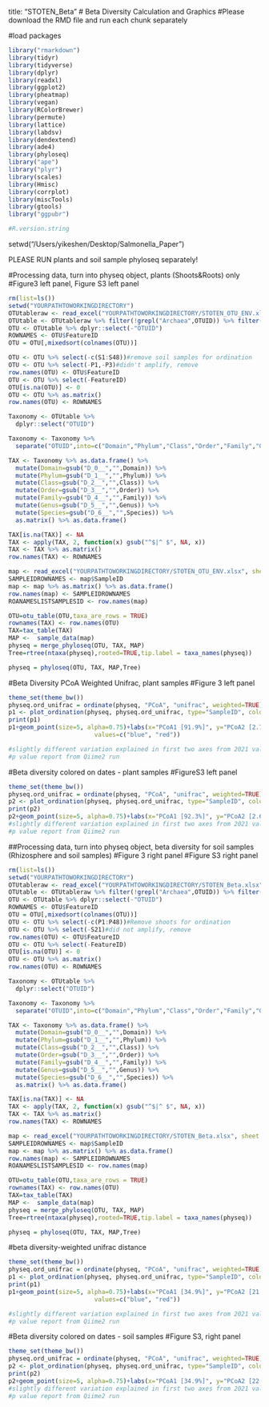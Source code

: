 title: "STOTEN_Beta"
# Beta Diversity Calculation and Graphics
#Please download the RMD file and run each chunk separately

#load packages
```r
library("rmarkdown")
library(tidyr)
library(tidyverse)
library(dplyr)
library(readxl)
library(ggplot2)
library(pheatmap) 
library(vegan)
library(RColorBrewer)
library(permute)
library(lattice)
library(labdsv)
library(dendextend)
library(ade4)
library(phyloseq)
library("ape")
library("plyr")
library(scales)
library(Hmisc)
library(corrplot)
library(miscTools)
library(gtools)
library("ggpubr")

#R.version.string
```

setwd("/Users/yikeshen/Desktop/Salmonella_Paper")

############## PLEASE RUN plants and soil sample phyloseq separately!######### 
#Processing data, turn into physeq object, plants (Shoots&Roots) only
#Figure3 left panel, Figure S3 left panel

```r
rm(list=ls())
setwd("YOURPATHTOWORKINGDIRECTORY")
OTUtableraw <- read_excel("YOURPATHTOWORKINGDIRECTORY/STOTEN_OTU_ENV.xlsx", sheet = "OTU_all")
OTUtable <- OTUtableraw %>% filter(!grepl("Archaea",OTUID)) %>% filter(!grepl("Eukaryota",OTUID))
OTU <- OTUtable %>% dplyr::select(-"OTUID")
ROWNAMES <- OTU$FeatureID 
OTU = OTU[,mixedsort(colnames(OTU))]

OTU <- OTU %>% select(-c(S1:S48))#remove soil samples for ordination
OTU <- OTU %>% select(-P1,-P3)#didn't amplify, remove
row.names(OTU) <- OTU$FeatureID 
OTU <- OTU %>% select(-FeatureID)
OTU[is.na(OTU)] <- 0
OTU <- OTU %>% as.matrix()
row.names(OTU) <- ROWNAMES

Taxonomy <- OTUtable %>% 
  dplyr::select("OTUID")

Taxonomy <- Taxonomy %>%
  separate("OTUID",into=c("Domain","Phylum","Class","Order","Family","Genus","Species"),sep=";")

TAX <- Taxonomy %>% as.data.frame() %>% 
  mutate(Domain=gsub("D_0__","",Domain)) %>% 
  mutate(Phylum=gsub("D_1__","",Phylum)) %>% 
  mutate(Class=gsub("D_2__","",Class)) %>% 
  mutate(Order=gsub("D_3__","",Order)) %>% 
  mutate(Family=gsub("D_4__","",Family)) %>% 
  mutate(Genus=gsub("D_5__","",Genus)) %>% 
  mutate(Species=gsub("D_6__","",Species)) %>% 
  as.matrix() %>% as.data.frame()

TAX[is.na(TAX)] <- NA
TAX <- apply(TAX, 2, function(x) gsub("^$|^ $", NA, x))
TAX <- TAX %>% as.matrix()
row.names(TAX) <- ROWNAMES

map <- read_excel("YOURPATHTOWORKINGDIRECTORY/STOTEN_OTU_ENV.xlsx", sheet = "ENV")
SAMPLEIDROWNAMES <- map$SampleID
map <- map %>% as.matrix() %>% as.data.frame()
row.names(map) <- SAMPLEIDROWNAMES
ROANAMESLISTSAMPLESID <- row.names(map)

OTU=otu_table(OTU,taxa_are_rows = TRUE)
rownames(TAX) <- row.names(OTU)
TAX=tax_table(TAX)
MAP <-  sample_data(map)
physeq = merge_phyloseq(OTU, TAX, MAP)
Tree=rtree(ntaxa(physeq),rooted=TRUE,tip.label = taxa_names(physeq))

physeq = phyloseq(OTU, TAX, MAP,Tree)

```

#Beta Diversity PCoA Weighted Unifrac, plant samples
#Figure 3 left panel
```r
theme_set(theme_bw())
physeq.ord_unifrac = ordinate(physeq, "PCoA", "unifrac", weighted=TRUE)
p1 <- plot_ordination(physeq, physeq.ord_unifrac, type="SampleID", color="Antibiotics", shape="Compartment") 
print(p1)
p1+geom_point(size=5, alpha=0.75)+labs(x="PCoA1 [91.9%]", y="PCoA2 [2.7%]")+ggtitle("PCoA on Weighted Unifrac Distance")+theme(plot.title = element_text(hjust = 0.5))+theme(legend.position="right",axis.text=element_text(size=16),axis.title=element_text(size=16),plot.title = element_text(size=22, hjust=0.5),text = element_text(size = 16))+scale_color_manual(breaks = c("NO", "YES"),
                        values=c("blue", "red"))

#slightly different variation explained in first two axes from 2021 validation and 2020 run. Does not influence results
#p value report from Qiime2 run

```

#Beta diversity colored on dates - plant samples
#FigureS3 left panel
```r
theme_set(theme_bw())
physeq.ord_unifrac = ordinate(physeq, "PCoA", "unifrac", weighted=TRUE)
p2 <- plot_ordination(physeq, physeq.ord_unifrac, type="SampleID", color="Time", shape="Compartment") 
print(p2)
p2+geom_point(size=5, alpha=0.75)+labs(x="PCoA1 [92.3%]", y="PCoA2 [2.6%]")+ggtitle("PCoA on Weighted Unifrac Distance")+theme(plot.title = element_text(hjust = 0.5))+theme(legend.position="right",axis.text=element_text(size=16),axis.title=element_text(size=16),plot.title = element_text(size=22, hjust=0.5),text = element_text(size = 16))+scale_fill_brewer(palette = "jco")
#slightly different variation explained in first two axes from 2021 validation and 2020 run. Does not influence results
#p value report from Qiime2 run
```


##Processing data, turn into physeq object, beta diversity for soil samples (Rhizosphere and soil samples)
#Figure 3 right panel
#Figure S3 right panel
```r
rm(list=ls())
setwd("YOURPATHTOWORKINGDIRECTORY")
OTUtableraw <- read_excel("YOURPATHTOWORKINGDIRECTORY/STOTEN_Beta.xlsx", sheet = "OTU_all")
OTUtable <- OTUtableraw %>% filter(!grepl("Archaea",OTUID)) %>% filter(!grepl("Eukaryota",OTUID))
OTU <- OTUtable %>% dplyr::select(-"OTUID")
ROWNAMES <- OTU$FeatureID 
OTU = OTU[,mixedsort(colnames(OTU))]
OTU <- OTU %>% select(-c(P1:P48))#Remove shoots for ordination
OTU <- OTU %>% select(-S21)#did not amplify, remove
row.names(OTU) <- OTU$FeatureID 
OTU <- OTU %>% select(-FeatureID)
OTU[is.na(OTU)] <- 0
OTU <- OTU %>% as.matrix()
row.names(OTU) <- ROWNAMES

Taxonomy <- OTUtable %>% 
  dplyr::select("OTUID")

Taxonomy <- Taxonomy %>%
  separate("OTUID",into=c("Domain","Phylum","Class","Order","Family","Genus","Species"),sep=";")

TAX <- Taxonomy %>% as.data.frame() %>% 
  mutate(Domain=gsub("D_0__","",Domain)) %>% 
  mutate(Phylum=gsub("D_1__","",Phylum)) %>% 
  mutate(Class=gsub("D_2__","",Class)) %>% 
  mutate(Order=gsub("D_3__","",Order)) %>% 
  mutate(Family=gsub("D_4__","",Family)) %>% 
  mutate(Genus=gsub("D_5__","",Genus)) %>% 
  mutate(Species=gsub("D_6__","",Species)) %>% 
  as.matrix() %>% as.data.frame()

TAX[is.na(TAX)] <- NA
TAX <- apply(TAX, 2, function(x) gsub("^$|^ $", NA, x))
TAX <- TAX %>% as.matrix()
row.names(TAX) <- ROWNAMES

map <- read_excel("YOURPATHTOWORKINGDIRECTORY/STOTEN_Beta.xlsx", sheet = "ENV")
SAMPLEIDROWNAMES <- map$SampleID
map <- map %>% as.matrix() %>% as.data.frame()
row.names(map) <- SAMPLEIDROWNAMES
ROANAMESLISTSAMPLESID <- row.names(map)

OTU=otu_table(OTU,taxa_are_rows = TRUE)
rownames(TAX) <- row.names(OTU)
TAX=tax_table(TAX)
MAP <-  sample_data(map)
physeq = merge_phyloseq(OTU, TAX, MAP)
Tree=rtree(ntaxa(physeq),rooted=TRUE,tip.label = taxa_names(physeq))

physeq = phyloseq(OTU, TAX, MAP,Tree)

```

#beta diversity-weighted unifrac distance
```r
theme_set(theme_bw())
physeq.ord_unifrac = ordinate(physeq, "PCoA", "unifrac", weighted=TRUE)
p1 <- plot_ordination(physeq, physeq.ord_unifrac, type="SampleID", color="Antibiotics", shape="Compartment") 
print(p1)
p1+geom_point(size=5, alpha=0.75)+labs(x="PCoA1 [34.9%]", y="PCoA2 [21.4%]")+ggtitle("PCoA on Weighted Unifrac Distance")+theme(plot.title = element_text(hjust = 0.5))+theme(legend.position="right",axis.text=element_text(size=16),axis.title=element_text(size=16),plot.title = element_text(size=22, hjust=0.5),text = element_text(size = 16))+scale_color_manual(breaks = c("NO", "YES"),
                        values=c("blue", "red"))

#slightly different variation explained in first two axes from 2021 validation and 2020 run. Does not influence results
#p value report from Qiime2 run
```
#Beta diversity colored on dates - soil samples
#Figure S3, right panel
```r
theme_set(theme_bw())
physeq.ord_unifrac = ordinate(physeq, "PCoA", "unifrac", weighted=TRUE)
p2 <- plot_ordination(physeq, physeq.ord_unifrac, type="SampleID", color="Time", shape="Compartment") 
print(p2)
p2+geom_point(size=5, alpha=0.75)+labs(x="PCoA1 [34.9%]", y="PCoA2 [22.3%]")+ggtitle("PCoA on Weighted Unifrac Distance")+theme(plot.title = element_text(hjust = 0.5))+theme(legend.position="right",axis.text=element_text(size=16),axis.title=element_text(size=16),plot.title = element_text(size=22, hjust=0.5),text = element_text(size = 16))+scale_fill_brewer(palette = "jco")
#slightly different variation explained in first two axes from 2021 validation and 2020 run. Does not influence results
#p value report from Qiime2 run

```
